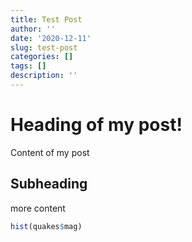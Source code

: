 ```yaml
---
title: Test Post
author: ''
date: '2020-12-11'
slug: test-post
categories: []
tags: []
description: ''
---
```

# Heading of my post!

Content of my post

## Subheading

more content

```r
hist(quakes$mag)
```


